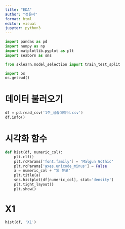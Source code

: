 ```yaml
---
title: "EDA"
author: "정은서"
format: html
editor: visual
jupyter: python3
---
```


```python
import pandas as pd
import numpy as np
import matplotlib.pyplot as plt
import seaborn as sns

from sklearn.model_selection import train_test_split

import os
os.getcwd()
```



# 데이터 불러오기

```python
df = pd.read_csv('1주_실습데이터.csv')
df.info()
```


# 시각화 함수

```python
def hist(df, numeric_col):
	plt.clf()
	plt.rcParams['font.family'] = 'Malgun Gothic'
	plt.rcParams['axes.unicode_minus'] = False
	a = numeric_col + "의 분포"
	plt.title(a)
	sns.histplot(df[numeric_col], stat='density')
	plt.tight_layout()
	plt.show()
```

	
 
# X1

```python
hist(df, 'X1')
```


